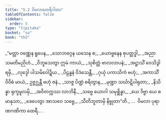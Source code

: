 ```yaml
---
title: "5.2 ဝိမလာထေရီဂါထာ"
tableOfContents: false
sidebar:
  order: 5
type: "tipitaka"
basket: "su"
book: "th2"
---
```



<DynamicBreadcrumb />

<Division number="72" book="th2">

<Paragraph number="115" type="verses" book="th2">
_“မတ္တာ ဝဏ္ဏေန ရူပေန,_  
_သောဘဂ္ဂေန ယသေန စ;_  
_ယောဗ္ဗနေန စုပတ္ထဒ္ဓါ,_  
_အညာသမတိမညိဟံ._  

</Paragraph>

</Division>
<Division number="73" book="th2">

<Paragraph number="116" type="verses" book="th2">
_ဝိဘူသေတွာ ဣမံ ကာယံ,_  
_သုစိတ္တံ ဗာလလာပနံ;_  
_အဋ္ဌာသိံ ဝေသိဒွါရမှိ,_  
_လုဒ္ဒေါ ပါသမိဝေါဍ္ဍိယ._  

</Paragraph>

</Division>
<Division number="74" book="th2">

<Paragraph number="117" type="verses" book="th2">
_ပိဠန္ဓနံ ဝိဒံသေန္တီ,_  
_ဂုယှံ ပကာသိကံ ဗဟုံ;_  
_အကာသိံ ဝိဝိဓံ မာယံ,_  
ဥဇ္ဇဂ္ဃန္တီ ဗဟုံ ဇနံ._  

</Paragraph>

</Division>
<Division number="75" book="th2">

<Paragraph number="118" type="verses" book="th2">
_သာဇ္ဇ ပိဏ္ဍံ စရိတွာန,_  
_မုဏ္ဍာ သင်္ဃာဋိပါရုတာ;_  
_နိသိန္နာ ရုက္ခမူလမှိ,_  
_အဝိတက္ကဿ လာဘိနီ._  

</Paragraph>

</Division>
<Division number="76" book="th2">

<Paragraph number="119" type="verses" book="th2">
_သဗ္ဗေ ယောဂါ သမုစ္ဆိန္နာ,_  
_ယေ ဒိဗ္ဗာ ယေ စ မာနုသာ;_  
_ခေပေတွာ အာသဝေ သဗ္ဗေ,_  
_သီတိဘူတာမှိ နိဗ္ဗုတာ”တိ._  


</Paragraph>
</Division>

<Paragraph number="120" type="center" book="th2">
…  ဝိမလာ ပုရာဏဂဏိကာ ထေရီ… .
</Paragraph>